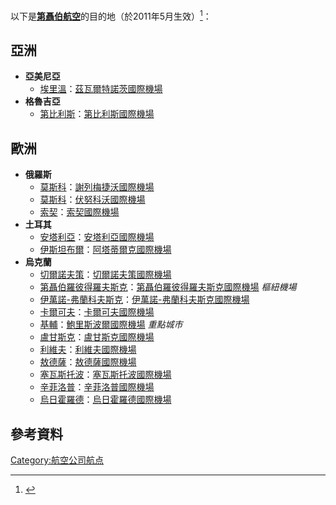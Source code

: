 以下是'''[[第聶伯航空|第聶伯航空]]'''的目的地（於2011年5月生效）<ref>{{Cite web |url=http://www.dniproavia.com/index.php?option=com_content&view=article&id=14&Itemid=30&lang=en |title=存档副本 |access-date=2011-08-25 |archive-date=2012-02-29 |archive-url=https://web.archive.org/web/20120229191852/http://www.dniproavia.com/index.php?option=com_content&view=article&id=14&Itemid=30&lang=en |dead-url=no }}</ref>：

==亞洲==
*'''亞美尼亞'''
**[[埃里溫|埃里溫]]：[[茲瓦爾特諾茨國際機場|茲瓦爾特諾茨國際機場]]
*'''格魯吉亞'''
**[[第比利斯|第比利斯]]：[[第比利斯國際機場|第比利斯國際機場]]

==歐洲==
*'''俄羅斯'''
**[[莫斯科|莫斯科]]：[[謝列梅捷沃國際機場|謝列梅捷沃國際機場]]
**[[莫斯科|莫斯科]]：[[伏努科沃國際機場|伏努科沃國際機場]]
**[[索契|索契]]：[[索契國際機場|索契國際機場]]
*'''土耳其'''
**[[安塔利亞|安塔利亞]]：[[安塔利亞國際機場|安塔利亞國際機場]]
**[[伊斯坦布爾|伊斯坦布爾]]：[[阿塔蒂爾克國際機場|阿塔蒂爾克國際機場]]
*'''烏克蘭'''
**[[切爾諾夫策|切爾諾夫策]]：[[切爾諾夫策國際機場|切爾諾夫策國際機場]]
**[[第聶伯羅彼得羅夫斯克|第聶伯羅彼得羅夫斯克]]：[[第聶伯羅彼得羅夫斯克國際機場|第聶伯羅彼得羅夫斯克國際機場]] ''樞紐機場''
**[[伊萬諾-弗蘭科夫斯克|伊萬諾-弗蘭科夫斯克]]：[[伊萬諾-弗蘭科夫斯克國際機場|伊萬諾-弗蘭科夫斯克國際機場]]
**[[卡爾可夫|卡爾可夫]]：[[卡爾可夫國際機場|卡爾可夫國際機場]]
**[[基輔|基輔]]：[[鮑里斯波爾國際機場|鮑里斯波爾國際機場]] ''重點城市''
**[[盧甘斯克|盧甘斯克]]：[[盧甘斯克國際機場|盧甘斯克國際機場]]
**[[利維夫|利維夫]]：[[利維夫國際機場|利維夫國際機場]]
**[[敖德薩|敖德薩]]：[[敖德薩國際機場|敖德薩國際機場]]
**[[塞瓦斯托波|塞瓦斯托波]]：[[塞瓦斯托波國際機場|塞瓦斯托波國際機場]]
**[[辛菲洛普|辛菲洛普]]：[[辛菲洛普國際機場|辛菲洛普國際機場]]
**[[烏日霍羅德|烏日霍羅德]]：[[烏日霍羅德國際機場|烏日霍羅德國際機場]]

==參考資料==
{{Reflist}}

[[Category:航空公司航点|Category:航空公司航点]]
